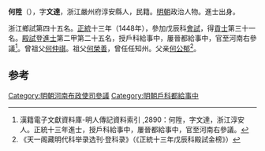 '''何陞'''（{{bd|1412年||？}}），字'''文達'''，浙江嚴州府淳安縣人，民籍。[[明朝|明朝]]政治人物。進士出身。

浙江鄉試第四十五名。[[正统_(年号)|正統]]十三年（1448年），參加戊辰科[[會試|會試]]，得[[貢士|貢士]]第三十一名。[[殿試|殿試]]登[[進士|進士]]第二甲第二十五名，授戶科給事中，屢晉都給事中，官至河南右參議<ref>漢籍電子文獻資料庫-明人傳記資料索引 ,2890：何陞，字文達，浙江淳安人。正統十三年進士，授戶科給事中，屢晉都給事中，官至河南右參議。	</ref>。曾祖父[[何仲祺|何仲祺]]。祖父[[何榮善|何榮善]]，曾任任知州。父亲[[何公郁|何公郁]]<ref>《天一阁藏明代科举录选刊·登科录》（《正統十三年戊辰科殿試金榜》）</ref>。

==参考==
{{reflist}}
{{明朝人物小作品}}
{{正統十三年戊辰科殿試金榜}}
[[Category:明朝河南布政使司參議|Category:明朝河南布政使司參議]]
[[Category:明朝戶科都給事中|Category:明朝戶科都給事中]]